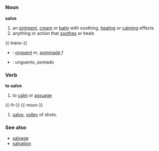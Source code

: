=={{en}}==
===Noun===
'''salve'''
#an [[ointment]], [[cream]] or [[balm]] with soothing, [[heal]]ing or [[calm]]ing effects
#anything or action that [[soothe]]s or heals

{{-trans-}}

* {{fr}} :  [[onguent]] ''m'', [[pommade]] ''f''
* {{io}} :  unguento, pomado

===Verb===
'''to salve'''
#to [[calm]] or [[assuage]]


{{-fr-}}
{{-noun-}}
# [[salvo]], [[volley]] of shots.

===See also===
*[[salvage]]
*[[salvation]]